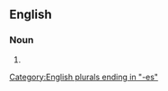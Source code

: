 ==English==

===Noun===
{{head|en|noun form}}

# {{plural of|letterpress|lang=en}}

[[Category:English plurals ending in "-es"]]